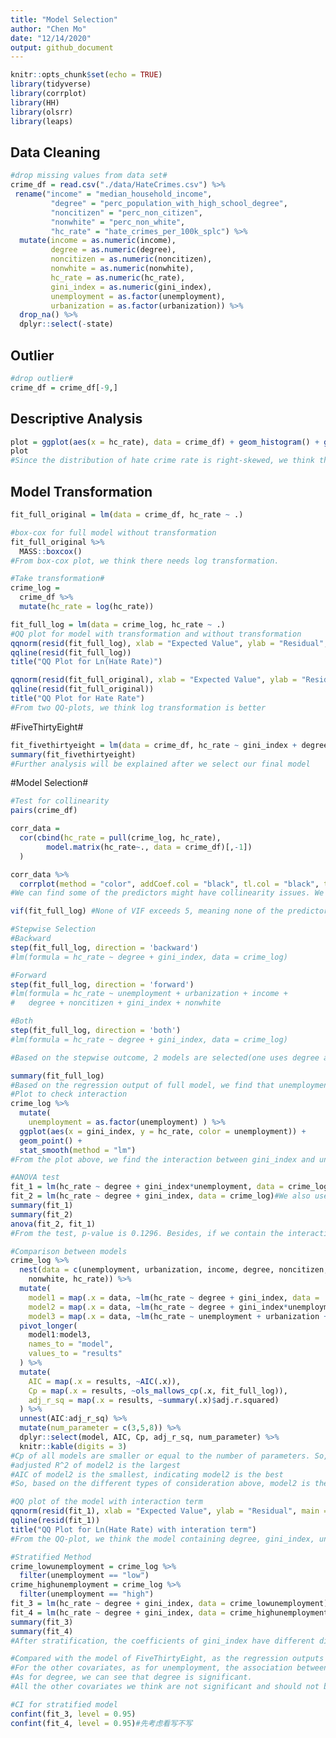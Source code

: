 ```yaml
---
title: "Model Selection"
author: "Chen Mo"
date: "12/14/2020"
output: github_document
---
```


```r
knitr::opts_chunk$set(echo = TRUE)
library(tidyverse)
library(corrplot)
library(HH)
library(olsrr)
library(leaps)
```

## Data Cleaning
```r
#drop missing values from data set#
crime_df = read.csv("./data/HateCrimes.csv") %>%
 rename("income" = "median_household_income",
         "degree" = "perc_population_with_high_school_degree",
         "noncitizen" = "perc_non_citizen",
         "nonwhite" = "perc_non_white",
         "hc_rate" = "hate_crimes_per_100k_splc") %>%
  mutate(income = as.numeric(income),
         degree = as.numeric(degree),
         noncitizen = as.numeric(noncitizen),
         nonwhite = as.numeric(nonwhite),
         hc_rate = as.numeric(hc_rate),
         gini_index = as.numeric(gini_index),
         unemployment = as.factor(unemployment),
         urbanization = as.factor(urbanization)) %>%
  drop_na() %>%
  dplyr::select(-state)
```

## Outlier
```r
#drop outlier#  
crime_df = crime_df[-9,] 
```

## Descriptive Analysis
```r
plot = ggplot(aes(x = hc_rate), data = crime_df) + geom_histogram() + geom_density() + labs(x = "hate crime rate", title = "distribution of hate crime rate")
plot
#Since the distribution of hate crime rate is right-skewed, we think there might need potential transformation
```

## Model Transformation 
```r
fit_full_original = lm(data = crime_df, hc_rate ~ .)

#box-cox for full model without transformation
fit_full_original %>% 
  MASS::boxcox() 
#From box-cox plot, we think there needs log transformation.

#Take transformation#  
crime_log = 
  crime_df %>%
  mutate(hc_rate = log(hc_rate))

fit_full_log = lm(data = crime_log, hc_rate ~ .)
#QQ plot for model with transformation and without transformation
qqnorm(resid(fit_full_log), xlab = "Expected Value", ylab = "Residual", main = "")
qqline(resid(fit_full_log))
title("QQ Plot for Ln(Hate Rate)")

qqnorm(resid(fit_full_original), xlab = "Expected Value", ylab = "Residual", main = "")
qqline(resid(fit_full_original))
title("QQ Plot for Hate Rate")
#From two QQ-plots, we think log transformation is better
```

#FiveThirtyEight#
```r
fit_fivethirtyeight = lm(data = crime_df, hc_rate ~ gini_index + degree)
summary(fit_fivethirtyeight)
#Further analysis will be explained after we select our final model
```

#Model Selection#
```r
#Test for collinearity
pairs(crime_df)

corr_data = 
  cor(cbind(hc_rate = pull(crime_log, hc_rate),
        model.matrix(hc_rate~., data = crime_df)[,-1])
  )

corr_data %>% 
  corrplot(method = "color", addCoef.col = "black", tl.col = "black", tl.srt = 45, insig = "blank" , number.cex = 0.7, diag = FALSE)
#We can find some of the predictors might have collinearity issues. We use VIF method to verify.

vif(fit_full_log) #None of VIF exceeds 5, meaning none of the predictors are highly correlated with each other.

#Stepwise Selection
#Backward
step(fit_full_log, direction = 'backward')
#lm(formula = hc_rate ~ degree + gini_index, data = crime_log)

#Forward
step(fit_full_log, direction = 'forward')
#lm(formula = hc_rate ~ unemployment + urbanization + income + 
#   degree + noncitizen + gini_index + nonwhite

#Both
step(fit_full_log, direction = 'both')
#lm(formula = hc_rate ~ degree + gini_index, data = crime_log)

#Based on the stepwise outcome, 2 models are selected(one uses degree and gini_index as predictors, the other uses the full model). We select our model based on these two models.

summary(fit_full_log)
#Based on the regression output of full model, we find that unemployment is the third significant predictor apart from gini_index and degree. Thus, we consider unemployment as the interation term. 
#Plot to check interaction
crime_log %>%
  mutate(
    unemployment = as.factor(unemployment) ) %>% 
  ggplot(aes(x = gini_index, y = hc_rate, color = unemployment)) + 
  geom_point() +
  stat_smooth(method = "lm") 
#From the plot above, we find the interaction between gini_index and unemployment needed to be considered.

#ANOVA test
fit_1 = lm(hc_rate ~ degree + gini_index*unemployment, data = crime_log)
fit_2 = lm(hc_rate ~ degree + gini_index, data = crime_log)#We also use ANOVA test to test the model with and without the interaction term.
summary(fit_1)
summary(fit_2)
anova(fit_2, fit_1)
#From the test, p-value is 0.1296. Besides, if we contain the interaction term in the model, the adjusted R-square also increases from 0.1185 to 0.1654 which exceeds 6% increase. We choose this model as the third model to do the final comparison

#Comparison between models
crime_log %>% 
  nest(data = c(unemployment, urbanization, income, degree, noncitizen, gini_index, 
    nonwhite, hc_rate)) %>%
  mutate(
    model1 = map(.x = data, ~lm(hc_rate ~ degree + gini_index, data = .x)),
    model2 = map(.x = data, ~lm(hc_rate ~ degree + gini_index*unemployment, data = .x)),
    model3 = map(.x = data, ~lm(hc_rate ~ unemployment + urbanization + income + degree + noncitizen + gini_index + nonwhite, data = .x))) %>%
  pivot_longer(
    model1:model3,
    names_to = "model",
    values_to = "results"
  ) %>% 
  mutate(
    AIC = map(.x = results, ~AIC(.x)),
    Cp = map(.x = results, ~ols_mallows_cp(.x, fit_full_log)),
    adj_r_sq = map(.x = results, ~summary(.x)$adj.r.squared)
  ) %>% 
  unnest(AIC:adj_r_sq) %>%
  mutate(num_parameter = c(3,5,8)) %>% 
  dplyr::select(model, AIC, Cp, adj_r_sq, num_parameter) %>% 
  knitr::kable(digits = 3)
#Cp of all models are smaller or equal to the number of parameters. So, all models are good
#adjusted R^2 of model2 is the largest
#AIC of model2 is the smallest, indicating model2 is the best
#So, based on the different types of consideration above, model2 is the best#

#QQ plot of the model with interaction term 
qqnorm(resid(fit_1), xlab = "Expected Value", ylab = "Residual", main = "")
qqline(resid(fit_1))
title("QQ Plot for Ln(Hate Rate) with interation term")
#From the QQ-plot, we think the model containing degree, gini_index, unemployment, and interaction term between gini_index and unemployment is a good fit since residuals of this model follows normal distribution.

#Stratified Method
crime_lowunemployment = crime_log %>% 
  filter(unemployment == "low")
crime_highunemployment = crime_log %>% 
  filter(unemployment == "high")
fit_3 = lm(hc_rate ~ degree + gini_index, data = crime_lowunemployment)
fit_4 = lm(hc_rate ~ degree + gini_index, data = crime_highunemployment)
summary(fit_3)
summary(fit_4)
#After stratification, the coefficients of gini_index have different directionality, which means the associations between hc_rate and gini_index have opposite directions for the two groups even though neither is significant. 

#Compared with the model of FiveThirtyEight, as the regression outputs of our stratified models shown above, for people with low level of state unemployment, gini_index is significant and with positive direction, but for people with high level of state unemployment, gini_index is not significant and with negative direction. 
#For the other covariates, as for unemployment, the association between hate crime rate and gini_index varies between different unemployment group. 
#As for degree, we can see that degree is significant. 
#All the other covariates we think are not significant and should not be considered into the model.

#CI for stratified model
confint(fit_3, level = 0.95)
confint(fit_4, level = 0.95)#先考虑看写不写
```


